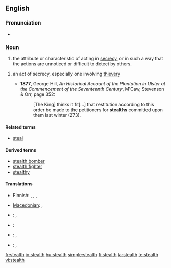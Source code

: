 {{wikipedia|dab=stealth}}
==English==

===Pronunciation===
* {{rhymes|ɛlθ}}

===Noun===
{{en-noun|s|-}}

# {{uncountable}} the attribute or characteristic of acting in [[secrecy]], or in such a way that the actions are unnoticed or difficult to detect by others.
# {{context|archaic|countable}} an act of secrecy, especially one involving [[thievery]]
#* '''1877''', George Hill, ''An Historical Account of the Plantation in Ulster at the Commencement of the Seventeenth Century'', M'Caw, Stevenson & Orr, page 352:
#*: [The King] thinks it fit[...] that restitution according to this order be made to the petitioners for '''stealths''' committed upon them last winter (273).

====Related terms====
* [[steal]]

====Derived terms====
* [[stealth bomber]]
* [[stealth fighter]]
* [[stealthy]]

====Translations====
{{trans-top|attribute or characteristic of acting in secrecy}}
* Finnish: {{t|fi|salamyhkäisyys}}, {{t-|fi|salakähmäisyys}}, {{t-|fi|häive}}, {{t|fi|häivetekniikka}}
{{trans-mid}}
* [[Macedonian]]: {{t|mk|прикрадување|n|tr=prikradúvanje|sc=Cyrl|xs=Macedonian}},  {{t|mk|потајност|f|tr=pótajnost|sc=Cyrl|xs=Macedonian}}
{{trans-bottom}}

{{checktrans-top}}
* {{ttbc|Dutch}}: {{t-|nl|steels}}, {{t+|nl|stiekem}}
* {{ttbc|French}}: {{t+|fr|furtif}}
{{trans-mid}}
* {{ttbc|Kurdish}}: {{t+|ku|dizîkî}}, {{t|ku|nehînî}}
* {{ttbc|Spanish}}: {{t-|es|cautela}}, {{t|es|sigilo}}
{{trans-bottom}}

[[fr:stealth]]
[[io:stealth]]
[[hu:stealth]]
[[simple:stealth]]
[[fi:stealth]]
[[ta:stealth]]
[[te:stealth]]
[[vi:stealth]]